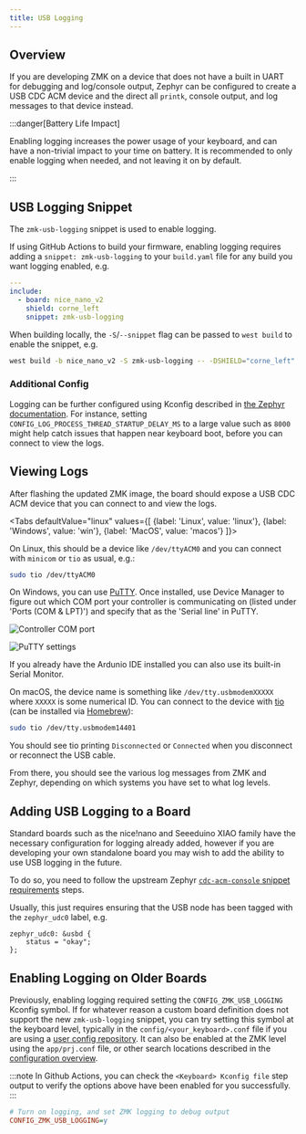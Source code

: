 ```yaml
---
title: USB Logging
---
```



## Overview

If you are developing ZMK on a device that does not have a built in UART for debugging and log/console output,
Zephyr can be configured to create a USB CDC ACM device and the direct all `printk`, console output, and log
messages to that device instead.

:::danger[Battery Life Impact]

Enabling logging increases the power usage of your keyboard, and can have a non-trivial impact to your time on battery.
It is recommended to only enable logging when needed, and not leaving it on by default.

:::

## USB Logging Snippet

The `zmk-usb-logging` snippet is used to enable logging.

If using GitHub Actions to build your firmware, enabling logging
requires adding a `snippet: zmk-usb-logging` to your `build.yaml` file for any build you want logging enabled, e.g.

```yaml
---
include:
  - board: nice_nano_v2
    shield: corne_left
    snippet: zmk-usb-logging
```

When building locally, the `-S`/`--snippet` flag can be passed to `west build` to enable the snippet, e.g.

```sh
west build -b nice_nano_v2 -S zmk-usb-logging -- -DSHIELD="corne_left"
```

### Additional Config

Logging can be further configured using Kconfig described in [the Zephyr documentation](https://docs.zephyrproject.org/3.5.0/services/logging/index.html).
For instance, setting `CONFIG_LOG_PROCESS_THREAD_STARTUP_DELAY_MS` to a large value such as `8000` might help catch issues that happen near keyboard
boot, before you can connect to view the logs.

## Viewing Logs

After flashing the updated ZMK image, the board should expose a USB CDC ACM device that you can connect to and view the logs.

<Tabs
defaultValue="linux"
values={[
{label: 'Linux', value: 'linux'},
{label: 'Windows', value: 'win'},
{label: 'MacOS', value: 'macos'}
]}>
<TabItem value="linux">

On Linux, this should be a device like `/dev/ttyACM0` and you can connect with `minicom` or `tio` as usual, e.g.:

```sh
sudo tio /dev/ttyACM0
```

</TabItem>
<TabItem value="win">

On Windows, you can use [PuTTY](https://www.putty.org/). Once installed, use Device Manager to figure out which COM port your controller is communicating on (listed under 'Ports (COM & LPT)') and specify that as the 'Serial line' in PuTTY.

![Controller COM port](../assets/usb-logging/com.jpg)

![PuTTY settings](../assets/usb-logging/putty.jpg)

If you already have the Ardunio IDE installed you can also use its built-in Serial Monitor.

</TabItem>
<TabItem value="macos">

On macOS, the device name is something like `/dev/tty.usbmodemXXXXX` where `XXXXX` is some numerical ID.
You can connect to the device with [tio](https://tio.github.io/) (can be installed via [Homebrew](https://formulae.brew.sh/formula/tio)):

```sh
sudo tio /dev/tty.usbmodem14401
```

You should see tio printing `Disconnected` or `Connected` when you disconnect or reconnect the USB cable.

</TabItem>
</Tabs>

From there, you should see the various log messages from ZMK and Zephyr, depending on which systems you have set to what log levels.

## Adding USB Logging to a Board

Standard boards such as the nice!nano and Seeeduino XIAO family have the necessary configuration for logging already added, however if you are developing your own standalone board you may wish to add the ability to use USB logging in the future.

To do so, you need to follow the upstream Zephyr [`cdc-acm-console` snippet requirements](https://docs.zephyrproject.org/3.5.0/snippets/cdc-acm-console/README.html#requirements) steps.

Usually, this just requires ensuring that the USB node has been tagged with the `zephyr_udc0` label, e.g.

```dts
zephyr_udc0: &usbd {
    status = "okay";
};
```

## Enabling Logging on Older Boards

Previously, enabling logging required setting the `CONFIG_ZMK_USB_LOGGING` Kconfig symbol. If for whatever reason
a custom board definition does not support the new `zmk-usb-logging` snippet, you can try setting this symbol at the keyboard level, typically in the `config/<your_keyboard>.conf`
file if you are using a [user config repository](../getting-started/user-setup.mdx). It can also be enabled at the ZMK level using the `app/prj.conf` file, or other
search locations described in the [configuration overview](config/index.md#config-file-locations).

:::note
In Github Actions, you can check the `<Keyboard> Kconfig file` step output to verify the options above have been enabled
for you successfully.
:::

```ini
# Turn on logging, and set ZMK logging to debug output
CONFIG_ZMK_USB_LOGGING=y
```
